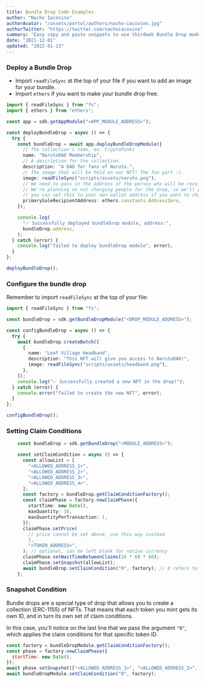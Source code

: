 ```yaml
---
title: Bundle Drop Code Examples
author: "Nacho Iacovino"
authorAvatar: "/assets/portal/authors/nacho-iacovino.jpg"
authorTwitter: "https://twitter.com/nachoiacovino"
summary: "Easy copy and paste snippets to use thirdweb Bundle Drop module"
date: "2021-12-01"
updated: "2022-01-13"
---
```


### Deploy a Bundle Drop

- Import `readFileSync` at the top of your file if you want to add an image for your bundle.
- Import `ethers` if you want to make your bundle drop free.

```ts
import { readFileSync } from "fs";
import { ethers } from "ethers";
```

```ts
const app = sdk.getAppModule("<APP_MODULE_ADDRESS>");

const deployBundleDrop = async () => {
  try {
    const bundleDrop = await app.deployBundleDropModule({
      // The collection's name, ex. CryptoPunks
      name: "NarutoDAO Membership",
      // A description for the collection.
      description: "A DAO for fans of Naruto.",
      // The image that will be held on our NFT! The fun part :).
      image: readFileSync("scripts/assets/naruto.png"),
      // We need to pass in the address of the person who will be receiving the proceeds from sales of nfts in the module.
      // We're planning on not charging people for the drop, so we'll pass in the 0x0 address
      // you can set this to your own wallet address if you want to charge for the drop.
      primarySaleRecipientAddress: ethers.constants.AddressZero,
    });

    console.log(
      "✅ Successfully deployed bundleDrop module, address:",
      bundleDrop.address,
    );
  } catch (error) {
    console.log("failed to deploy bundleDrop module", error);
  }
};

deployBundleDrop();
```

### Configure the bundle drop

Remember to import `readFileSync` at the top of your file:

```ts
import { readFileSync } from "fs";
```

```ts
const bundleDrop = sdk.getBundleDropModule("<DROP_MODULE_ADDRESS>");

const configBundleDrop = async () => {
  try {
    await bundleDrop.createBatch([
      {
        name: "Leaf Village Headband",
        description: "This NFT will give you access to NarutoDAO!",
        image: readFileSync("scripts/assets/headband.png"),
      },
    ]);
    console.log("✅ Successfully created a new NFT in the drop!");
  } catch (error) {
    console.error("failed to create the new NFT", error);
  }
};

configBundleDrop();
```

### Setting Claim Conditions

```ts
    const bundleDrop = sdk.getBundleDrop("<MODULE_ADDRESS>");

    const setClaimCondition = async () => {
      const allowList = [
        "<ALLOWED_ADDRESS_1>",
        "<ALLOWED_ADDRESS_2>",
        "<ALLOWED_ADDRESS_3>",
        "<ALLOWED_ADDRESS_4>",
      ];
      const factory = bundleDrop.getClaimConditionFactory();
      const claimPhase = factory.newClaimPhase({
        startTime: new Date(),
        maxQuantity: 10,
        maxQuantityPerTransaction: 1,
      });
      claimPhase.setPrice(
        // price cannot be set above, use this way instead
        1,
        "<TOKEN_ADDRESS>",
      ); // optional, can be left blank for native currency
      claimPhase.setWaitTimeBetweenClaims(24 * 60 * 60);
      claimPhase.setSnapshot(allowList);
      await bundleDrop.setClaimCondition("0", factory); // 0 refers to token id
    };
```

### Snapshot Condition

Bundle drops are a special type of drop that allows you to create a collection (ERC-1155)
of NFTs. That means that each token you mint gets its own ID, and in turn its
own set of claim conditions.

In this case, you'll notice on the last line that we pass the argument `"0"`, which
applies the claim conditions for that specific token ID.

```js
const factory = bundleDropModule.getClaimConditionFactory();
const phase = factory.newClaimPhase({
  startTime: new Date(),
});
await phase.setSnapshot(["<ALLOWED_ADDRESS_1>", "<ALLOWED_ADDRESS_2>", ...]);
await bundleDropModule.setClaimCondition("0", factory);
```